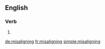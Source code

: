 ==English==

===Verb===
{{head|en|present participle}}

# {{present participle of|misalign|lang=en|nocat=1}}

[[de:misaligning]]
[[fr:misaligning]]
[[simple:misaligning]]
